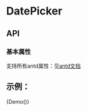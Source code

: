 
<Meta title="DatePicker" component={Demo} />

# DatePicker

## API

### 基本属性

支持所有antd属性：见[antd文档](https://ant.design/components/back-top-cn/#API)

## 示例：

<Preview>
  <Story name="Demo">
        {Demo()}
  </Story>
</Preview>
